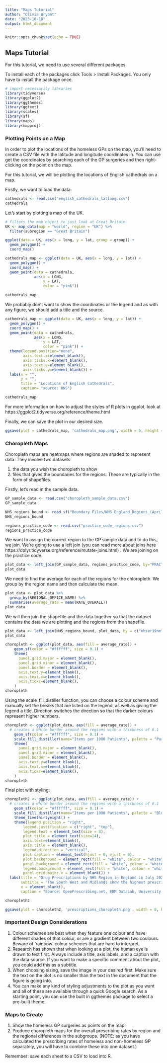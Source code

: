 ```yaml
---
title: "Maps Tutorial"
author: "Olivia Bryant"
date: "2023-10-18"
output: html_document
---
```


```r
knitr::opts_chunk$set(echo = TRUE)
```

## Maps Tutorial

For this tutorial, we need to use several different packages.

To install each of the packages click Tools > Install Packages. You only have to install the package once.
```r
# import necessarily libraries
library(tidyverse)
library(ggplot2)
library(ggthemes)
library(ggtext)
library(scales)
library(sf)
library(maps)
library(mapproj)
```

### Plotting Points on a Map

In order to plot the locations of the homeless GPs on the map, you'll need to create a CSV file with the latitude and longitude coordinates in. You can use get the coordinates by searching each of the GP surgeries and then right-clicking on the point on the map.

For this tutorial, we will be plotting the locations of English cathedrals on a map.

Firstly, we want to load the data:

```r
cathedrals <- read.csv("english_cathedrals_latlong.csv")
cathedrals
```
Let's start by plotting a map of the UK.

```r
# filters the map object to just look at Great Britain
UK <- map_data(map = "world", region = "UK") %>%
  filter(subregion == "Great Britain")

ggplot(data = UK, aes(x = long, y = lat, group = group)) + 
  geom_polygon() +
  coord_map()
```

```r
cathedrals_map <- ggplot(data = UK, aes(x = long, y = lat)) + 
  geom_polygon() +
  coord_map() +
  geom_point(data = cathedrals, 
             aes(x = LONG, 
                 y = LAT, 
                 color = "pink"))

cathedrals_map
```
We probably don't want to show the coordinates or the legend and as with any figure, we should add a title and the source.
```r
cathedrals_map <- ggplot(data = UK, aes(x = long, y = lat)) + 
  geom_polygon() +
  coord_map() +
  geom_point(data = cathedrals, 
             aes(x = LONG, 
                 y = LAT, 
                 color = "pink")) +
  theme(legend.position="none",
        axis.text.x=element_blank(),
        axis.ticks.x=element_blank(),
        axis.text.y=element_blank(),
        axis.ticks.y=element_blank()) +
  labs(x = "",
       y = "",
       title = "Locations of English Cathedrals",
       caption= "source: ONS")

cathedrals_map
```


For more information on how to adjust the styles of R plots in ggplot, look at https://ggplot2.tidyverse.org/reference/theme.html

Finally, we can save the plot in our desired size.
```r
ggsave(plot = cathedrals_map, 'cathedrals_map.png', width = 5, height = 10, units = "in")
```

### Choropleth Maps

Choropleth maps are heatmaps where regions are shaded to represent data. They involve two datasets:

1. the data you wish the choropleth to show
2. files that gives the boundaries for the regions. These are typically in the form of shapefiles.


Firstly, let's read in the sample data.

```r
GP_sample_data <- read.csv("choropleth_sample_data.csv")
GP_sample_data
```
```r
NHS_regions_bound <- read_sf("Boundary Files/NHS_England_Regions_(April_2019)_EN_BFC.shp")
NHS_regions_bound
```
```r
regions_practice_code <- read.csv("practice_code_regions.csv")
regions_practice_code
```
We want to assign the correct region to the GP sample data and to do this, we join. We're going to use a left join (you can read more about joins here https://dplyr.tidyverse.org/reference/mutate-joins.html)
. We are joining on the practice code.

```r
plot_data <- left_join(GP_sample_data, regions_practice_code, by="PRACTICE_CODE")
plot_data
```

We need to find the average for each of the regions for the chloropleth. We group by the region name and then calculate the mean.

```r
plot_data <- plot_data %>%
  group_by(REGIONAL_OFFICE_NAME) %>%
  summarise(average_rate = mean(RATE_OVERALL))
plot_data
```

We will then join the shapefile and the data together so that the dataset contains the data we are plotting and the regions from the shapefile.
```r
plot_data <- left_join(NHS_regions_bound, plot_data, by = c("nhser19nm" = "REGIONAL_OFFICE_NAME"))
plot_data
```

```r
choropleth <- ggplot(plot_data, aes(fill = average_rate)) +
    geom_sf(color = "#ffffff", size = 0.1) +
    theme(
      panel.grid.major = element_blank(),
      panel.grid.minor = element_blank(),
      panel.border = element_blank(),
      axis.text.y=element_blank(),
      axis.text.x=element_blank(),
      axis.ticks=element_blank(),
    )
choropleth

```


Using the scale_fill_distiller function, you can choose a colour scheme and manually set the breaks that are listed on the legend, as well as giving the legend a title. Direction switches the direction so that the darker colours represent higher numbers.


```r
choropleth <- ggplot(plot_data, aes(fill = average_rate)) +
  # creates a white border around the regions with a thickness of 0.1
    geom_sf(color = "#ffffff", size = 0.1) +
    scale_fill_distiller(name="Items per 1000 Patients", palette = "Purples", direction = -1, breaks = c(0.3, 0.4, 0.5)) +
    theme(
      panel.grid.major = element_blank(),
      panel.grid.minor = element_blank(),
      panel.border = element_blank(),
      axis.text.y=element_blank(),
      axis.text.x=element_blank(),
      axis.ticks=element_blank(),
    )
choropleth
```
Final plot with styling:
```r
choropleth2 <- ggplot(plot_data, aes(fill = average_rate)) +
  # creates a white border around the regions with a thickness of 0.1
    geom_sf(color = "#ffffff", size = 0.1) +
    scale_fill_distiller(name="Items per 1000 Patients", palette = "Blues", direction = -1, breaks = c(0.3, 0.4, 0.5)) +
    theme_fivethirtyeight() +
    theme(legend.position = "right",
        legend.justification = c("right", "top"),
        legend.text = element_text(size = 8),
        plot.title = element_text(size=14),
        axis.text=element_blank(),
        axis.title = element_blank(),
        legend.direction = "vertical",
        plot.caption = element_text(hjust = 0, vjust = 0),
        plot.background = element_rect(fill = "white", colour = "white"),
        panel.background = element_rect(fill = "white", colour = "white"),
        legend.background = element_rect(fill = "white", colour = "white"),
        panel.grid.major.x = element_blank()) +
  labs(title = "Drug Prescriptions by NHS Region in England in July 2020",
       subtitle = 'The South West and Midlands show the highest prescribing rates.' ,
       x = element_blank(),
       caption = "Source: OpenPrescribing.net, EBM DataLab, University of Oxford, 2020")

choropleth2
```
```r
ggsave(plot = choropleth2, 'prescriptions_choropleth.png', width = 8, height = 10, units = "in")
```


### Important Design Considerations
1. Colour schemes are best when they feature one colour and have different shades of that colour, or are a gradient between two coolours. Beware of 'rainbow' colour schemes that are hard to interpret.
2. Research has shown that when looking at a plot, the human eye is drawn to text first. Always include a title, axis labels, and a caption with the data source. If you want to make a specific comment about the plot, you could add this as a subtitle.
3. When choosing sizing, save the image in your desired first. Make sure the text on the plot is no smaller than the text in the document that the figure is going into.
4. You can make any kind of styling adjustments to the plot as you want and all of these are available through a quick Google search. As a starting point, you can use the built in ggthemes package to select a pre-built theme.

### Maps to Create
1. Show the homeless GP surgeries as points on the map.
2. Produce choropleth maps for the overall prescribing rates by region and the regional differences in the subgroups. (NOTE: as you have calculated the prescribing rates of homeless and non-homeless GP separately, you will have to combine these into one dataset.)

Remember: save each sheet to a CSV to load into R.